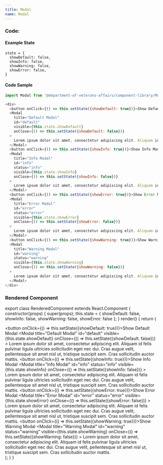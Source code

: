 ```yaml
---
title: Modal
name: Modal
---
```



### Code:

#### Example State
```
state = {
  showDefault: false,
  showInfo: false,
  showWarning: false,
  showError: false,
}
```

#### Code Sample
```javascript
import Modal from '@department-of-veterans-affairs/component-library/Modal'

<div>
  <button onClick={() => this.setState({showDefault: true})}>Show Default Modal</button>
  <Modal
    title="Default Modal"
    id="default"
    visible={this.state.showDefault}
    onClose={() => this.setState({showDefault: false})}
  >
    Lorem ipsum dolor sit amet, consectetur adipiscing elit. Aliquam id felis pulvinar ligula ultricies sollicitudin eget nec dui. Cras augue velit, pellentesque sit amet nisl ut, tristique suscipit sem. Cras sollicitudin auctor mattis.
  </Modal>
  <button onClick={() => this.setState({showInfo: true})}>Show Info Modal</button>
  <Modal
    title="Info Modal"
    id="info"
    status="info"
    visible={this.state.showInfo}
    onClose={() => this.setState({showInfo: false})}
  >
    Lorem ipsum dolor sit amet, consectetur adipiscing elit. Aliquam id felis pulvinar ligula ultricies sollicitudin eget nec dui. Cras augue velit, pellentesque sit amet nisl ut, tristique suscipit sem. Cras sollicitudin auctor mattis.
  </Modal>
  <button onClick={() => this.setState({showError: true})}>Show Error Modal</button>
  <Modal
    title="Error Modal"
    id="error"
    status="error"
    visible={this.state.showError}
    onClose={() => this.setState({showError: false})}
  >
    Lorem ipsum dolor sit amet, consectetur adipiscing elit. Aliquam id felis pulvinar ligula ultricies sollicitudin eget nec dui. Cras augue velit, pellentesque sit amet nisl ut, tristique suscipit sem. Cras sollicitudin auctor mattis.
  </Modal>
  <button onClick={() => this.setState({showWarning: true})}>Show Warning Modal</button>
  <Modal
    title="Warning Modal"
    id="warning"
    status="warning"
    visible={this.state.showWarning}
    onClose={() => this.setState({showWarning: false})}
  >
    Lorem ipsum dolor sit amet, consectetur adipiscing elit. Aliquam id felis pulvinar ligula ultricies sollicitudin eget nec dui. Cras augue velit, pellentesque sit amet nisl ut, tristique suscipit sem. Cras sollicitudin auctor mattis.
  </Modal>
</div>
```

### Rendered Component

export class RenderedComponent extends React.Component {
  constructor(props) {
    super(props);
    this.state = {
      showDefault: false,
      showInfo: false,
      showWarning: false,
      showError: false
    };
  }
  render() {
    return (
      <div className="site-c-reactcomp__rendered">
        <button onClick={() => this.setState({showDefault: true})}>Show Default Modal</button>
        <Modal
          title="Default Modal"
          id="default"
          visible={this.state.showDefault}
          onClose={() => this.setState({showDefault: false})}
        >
          Lorem ipsum dolor sit amet, consectetur adipiscing elit. Aliquam id felis pulvinar ligula ultricies sollicitudin eget nec dui. Cras augue velit, pellentesque sit amet nisl ut, tristique suscipit sem. Cras sollicitudin auctor mattis.
        </Modal>
        <button onClick={() => this.setState({showInfo: true})}>Show Info Modal</button>
        <Modal
          title="Info Modal"
          id="info"
          status="info"
          visible={this.state.showInfo}
          onClose={() => this.setState({showInfo: false})}
        >
          Lorem ipsum dolor sit amet, consectetur adipiscing elit. Aliquam id felis pulvinar ligula ultricies sollicitudin eget nec dui. Cras augue velit, pellentesque sit amet nisl ut, tristique suscipit sem. Cras sollicitudin auctor mattis.
        </Modal>
        <button onClick={() => this.setState({showError: true})}>Show Error Modal</button>
        <Modal
          title="Error Modal"
          id="error"
          status="error"
          visible={this.state.showError}
          onClose={() => this.setState({showError: false})}
        >
          Lorem ipsum dolor sit amet, consectetur adipiscing elit. Aliquam id felis pulvinar ligula ultricies sollicitudin eget nec dui. Cras augue velit, pellentesque sit amet nisl ut, tristique suscipit sem. Cras sollicitudin auctor mattis.
        </Modal>
        <button onClick={() => this.setState({showWarning: true})}>Show Warning Modal</button>
        <Modal
          title="Warning Modal"
          id="warning"
          status="warning"
          visible={this.state.showWarning}
          onClose={() => this.setState({showWarning: false})}
        >
          Lorem ipsum dolor sit amet, consectetur adipiscing elit. Aliquam id felis pulvinar ligula ultricies sollicitudin eget nec dui. Cras augue velit, pellentesque sit amet nisl ut, tristique suscipit sem. Cras sollicitudin auctor mattis.
        </Modal>
      </div>
    );
  }
}

<RenderedComponent />
